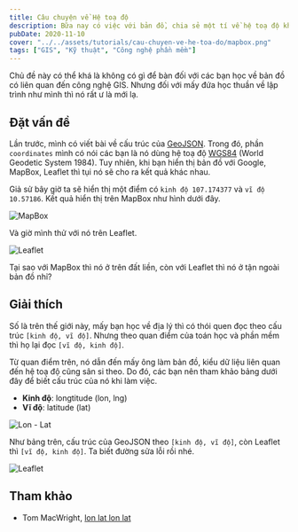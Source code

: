 ```yaml
---
title: Câu chuyện về Hệ toạ độ
description: Bữa nay có việc với bản đồ, chia sẻ một tí về hệ toạ độ khi làm mấy cái bản đồ số.
pubDate: 2020-11-10
cover: "../../assets/tutorials/cau-chuyen-ve-he-toa-do/mapbox.png"
tags: ["GIS", "Kỹ thuật", "Công nghệ phần mềm"]
---
```


Chủ đề này có thể khá là không có gì để bàn đối với các bạn học về bản đồ có liên quan đến công nghệ GIS. Nhưng đối với mấy đứa học thuần về lập trình như mình thì nó rất ư là mới lạ.

## Đặt vấn đề

Lần trước, mình có viết bài về cấu trúc của [GeoJSON](/tutorials/geojson-la-gi). Trong đó, phần `coordinates` mình có nói các bạn là nó dùng hệ toạ độ [WGS84](https://support.virtual-surveyor.com/en/support/solutions/articles/1000261351-what-is-wgs84-) (World Geodetic System 1984). Tuy nhiên, khi bạn hiển thị bản đồ với Google, MapBox, Leaflet thì tụi nó sẽ cho ra kết quả khác nhau.

Giả sử bây giờ ta sẽ hiển thị một điểm có `kinh độ 107.174377` và `vĩ độ 10.57186`. Kết quả hiển thị trên MapBox như hình dưới đây.

![MapBox](../../assets/tutorials/cau-chuyen-ve-he-toa-do/mapbox.png)

Và giờ mình thử với nó trên Leaflet.

![Leaflet](../../assets/tutorials/cau-chuyen-ve-he-toa-do/leaflet-01.png)

Tại sao với MapBox thì nó ở trên đất liền, còn với Leaflet thì nó ở tận ngoài bản đồ nhỉ?

## Giải thích

Số là trên thế giới này, mấy bạn học về địa lý thì có thói quen đọc theo cấu trúc `[kinh độ, vĩ độ]`. Nhưng theo quan điểm của toán học và phần mềm thì họ lại đọc `[vĩ độ, kinh độ]`.

Từ quan điểm trên, nó dẫn đến mấy ông làm bản đồ, kiểu dữ liệu liên quan đến hệ toạ độ cũng sân si theo. Do đó, các bạn nên tham khảo bảng dưới đây để biết cấu trúc của nó khi làm việc.

- **Kinh độ**: longtitude (lon, lng)
- **Vĩ độ**: latitude (lat)

![Lon - Lat](../../assets/tutorials/cau-chuyen-ve-he-toa-do/lon-lat-lon-lat.png)

Như bảng trên, cấu trúc của GeoJSON theo `[kinh độ, vĩ độ]`, còn Leaflet thì `[vĩ độ, kinh độ]`. Ta biết đường sửa lỗi rồi nhé.

![Leaflet](../../assets/tutorials/cau-chuyen-ve-he-toa-do/leaflet-02.png)

## Tham khảo

- Tom MacWright, [lon lat lon lat](https://macwright.com/lonlat/)
